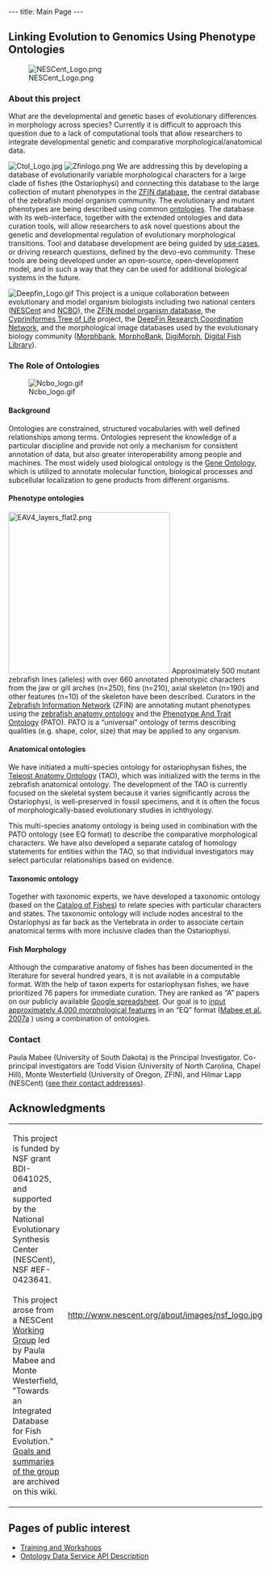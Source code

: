 ---
title: Main Page
---

{{EventBox1|
* Check out the new Phenoscape pubs!
** [http://dx.plos.org/10.1371/journal.pone.0010500/ “Phenex: Ontological Annotation of Phenotypic Diversity”] was published in PLoS ONE on May 5th. Download [http://blog.phenoscape.org/2009/11/25/phenex-1-0/ Phenex 1.0] here.
** [http://dx.plos.org/10.1371/journal.pone.0010708/ “Evolutionary Characters, Phenotypes and Ontologies: Curating Data from the Systematic Biology Literature”] will be published in PLoS ONE on Thursday, May 20th (link active on that day)
** [http://sysbio.oxfordjournals.org/cgi/content/abstract/syq013 Systematic Biology/ The Teleost Anatomy Ontology: Anatomical Representation for the Genomics Age] Advance Access published on March 29, 2010.
* We recently held a [[Skeletal_Anatomy_Jamboree|Skeletal Anatomy Jamboree]] on April 9-10, 2010 at NESCent, where we re-evaluated the high-level skeletal system ontology hierarchy for fishes, and initiated a skeletal anatomy ontology for vertebrates.
* In March we held a workshop at the [http://phenoscape.org/wiki/FMNH_2010_Workshop Field Museum of Natural History]
* Check out the Beta version of the [http://kb.phenoscape.org Phenoscape Knowledgebase]!
* Check out the [http://blog.phenoscape.org/ Phenoscape blog]!
}}

==Linking Evolution to Genomics Using Phenotype Ontologies==

[[Image:NESCent Logo.png|right]]
===About this project===

What are the developmental and genetic bases of evolutionary differences in morphology across species?  Currently it is difficult to approach this question due to a lack of computational tools that allow researchers to integrate developmental genetic and comparative morphological/anatomical data.

[[Image:Ctol Logo.jpg|right]] [[Image:Zfinlogo.png|left]] We are addressing this by developing a database of evolutionarily variable morphological characters for a large clade of fishes (the Ostariophysi) and connecting this database to the large collection of mutant phenotypes in the [http://zfin.org ZFIN database], the central database of the zebrafish model organism community. The evolutionary and mutant phenotypes are being described using common [[#The_Role_of_Ontologies|ontologies]].  The database with its web-interface, together with the extended ontologies and data curation tools, will allow researchers to ask novel questions about the genetic and developmental regulation of evolutionary morphological transitions. Tool and database development are being guided by [http://en.wikipedia.org/wiki/Use_case use cases], or driving research questions, defined by the devo-evo community.  These tools are being developed under an open-source, open-development model, and in such a way that they can be used for additional biological systems in the future.

[[Image:Deepfin Logo.gif|right]] This project is a unique collaboration between evolutionary and model organism biologists including two national centers ([http://www.nescent.org NESCent] and [http://www.bioontology.org NCBO]), the [http://zfin.org ZFIN model organism database], the [http://bio.slu.edu/mayden/cypriniformes/home.html Cypriniformes Tree of Life] project, the [http://www.deepfin.org/ DeepFin Research Coordination Network], and the morphological image databases used by the evolutionary biology community ([http://www.morphbank.net/ Morphbank], [http://morphobank.geongrid.org/ MorphoBank], [http://digimorph.org/ DigiMorph], [http://www.digitalfishlibrary.org/ Digital Fish Library]).

===The Role of Ontologies===
[[Image:Ncbo logo.gif|right]]
====Background====

Ontologies are constrained, structured vocabularies with well defined relationships among terms. Ontologies represent the knowledge of a particular discipline and provide not only a mechanism for consistent annotation of data, but also greater interoperability among people and machines. The most widely used biological ontology is the [http://www.geneontology.org Gene Ontology], which is utilized to annotate molecular function, biological processes and subcellular localization to gene products from different organisms.

====Phenotype ontologies====

[[Image:EAV4_layers_flat2.png|right|320px]] Approximately 500 mutant zebrafish lines (alleles) with over 660 annotated phenotypic characters from the jaw or gill arches (n=250), fins (n=210), axial skeleton (n=190) and other features (n=10) of the skeleton have been described. Curators in the [http://www.zfin.org Zebrafish Information Network] (ZFIN) are annotating mutant phenotypes using the [http://obofoundry.org/cgi-bin/detail.cgi?id=zebrafish_anatomy&title=Zebrafish%20anatomy%20and%20development zebrafish anatomy ontology] and the [http://www.bioontology.org/wiki/index.php/PATO:Main_Page Phenotype And Trait Ontology] (PATO). PATO is a “universal” ontology of terms describing qualities (e.g. shape, color, size) that may be applied to any organism.

====Anatomical ontologies====

We have initiated a multi-species ontology for ostariophysan fishes, the [[Teleost Anatomy Ontology]] (TAO), which was initialized with the terms in the zebrafish anatomical ontology.  The development of the TAO  is currently focused on the skeletal system because it varies significantly across the Ostariophysi, is well-preserved in fossil specimens, and it is often the focus of morphologically-based evolutionary studies in ichthyology.

This multi-species anatomy ontology is being used in combination with the PATO ontology (see EQ format) to describe the comparative morphological characters.  We have also developed a separate catalog of homology statements for entities within the TAO, so that individual investigators may select particular relationships based on evidence.

====Taxonomic ontology====

Together with taxonomic experts, we have developed a taxonomic ontology (based on the [http://www.calacademy.org/RESEARCH/ichthyology/catalog/fishcatsearch.html Catalog of Fishes]) to relate species with particular characters and states.  The taxonomic ontology will include nodes ancestral to the Ostariophysi as far back as the Vertebrata in order to associate certain anatomical terms with more inclusive clades than the Ostariophysi.

====Fish Morphology====

Although the comparative anatomy of fishes has been documented in the literature for several hundred years, it is not available in a computable format.  With the help of taxon experts for ostariophysan fishes, we have prioritized 76 papers for immediate curation.  They are ranked as “A” papers on our publicly available [http://spreadsheets.google.com/ccc?key=pTeXfTnVPxC-P1URVHbI4Qg Google spreadsheet]. Our goal is to [[Morphology|input approximately 4,000 morphological features]] in an “EQ” format ([[Media:TREE Mabee.pdf|Mabee et al. 2007a]]<!--; Mabee et al. 2007 in process-->) using a combination of ontologies.

===Contact===

Paula Mabee (University of South Dakota) is the Principal Investigator. Co-principal investigators are Todd Vision (University of North Carolina, Chapel Hill), Monte Westerfield (University of Oregon, ZFIN), and Hilmar Lapp (NESCent) ([[Contact|see their contact addresses]]).

==Acknowledgments==

{|
|-
| This project is funded by NSF grant BDI<nowiki>-</nowiki>0641025, and supported by the National Evolutionary Synthesis Center (NESCent), NSF #EF-0423641. <br/><br/>This project arose from a NESCent <span class="plainlinks">[http://www.nescent.org/science/workinggroup.php Working Group]</span> led by Paula Mabee and Monte Westerfield, "Towards an Integrated Database for Fish Evolution." [[Fish Evolution Working Group|Goals and summaries of the group]] are archived on this wiki.
| http://www.nescent.org/about/images/nsf_logo.jpg
|}

==Pages of public interest==

* [[Training and Workshops]]
* [[Ontology_Data_Service_API|Ontology Data Service API Description]]